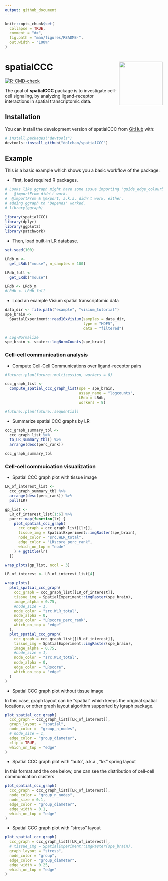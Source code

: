 ```yaml
---
output: github_document
---
```


<!-- README.md is generated from README.Rmd. Please edit that file -->

```r
knitr::opts_chunk$set(
  collapse = TRUE,
  comment = "#>",
  fig.path = "man/figures/README-",
  out.width = "100%"
)
```

# spatialCCC <img src="man/figures/logo.png" align="right" height="139"/>

<!-- badges: start -->

[![R-CMD-check](https://github.com/dolchan/spatialCCC/actions/workflows/R-CMD-check.yaml/badge.svg)](https://github.com/dolchan/spatialCCC/actions/workflows/R-CMD-check.yaml)

<!-- badges: end -->

The goal of **spatialCCC** package is to investigate cell-cell signaling, by analyzing ligand-receptor interactions in spatial transcriptomic data.

## Installation

You can install the development version of spatialCCC from [GitHub](https://github.com/) with:

``` r
# install.packages("devtools")
devtools::install_github("dolchan/spatialCCC")
```


## Example

This is a basic example which shows you a basic workflow of the package:

  * First, load required R packages.
```r
# Looks like ggraph might have some issue importing 'guide_edge_colourbar'.
#   @importFrom didn't work.
#  @importFrom & @export, a.k.a. didn't work, either.
# adding ggraph to 'Depends' worked.
# library(ggraph)
```

```r
library(spatialCCC)
library(dplyr)
library(ggplot2)
library(patchwork)
```

  * Then, load built-in LR database.
```r
set.seed(100)

LRdb_m <- 
  get_LRdb("mouse", n_samples = 100)

LRdb_full <-
  get_LRdb("mouse")

LRdb <- LRdb_m
#LRdb <- LRdb_full
```

  * Load an example Visium spatial transcriptomic data
```r
data_dir <- file.path("example", "visium_tutorial")
spe_brain <-
  SpatialExperiment::read10xVisium(samples = data_dir,
                                   type = "HDF5",
                                   data = "filtered")

# Log-Normalize
spe_brain <- scater::logNormCounts(spe_brain)
```


### Cell-cell communication analysis

  * Compute Cell-Cell Communications over ligand-receptor pairs
```r
#future::plan(future::multisession, workers = 8)

ccc_graph_list <-
  compute_spatial_ccc_graph_list(spe = spe_brain,
                                 assay_name = "logcounts",
                                 LRdb = LRdb,
                                 workers = 8)

#future::plan(future::sequential)
```


  * Summarize spatial CCC graphs by LR
```r
ccc_graph_summary_tbl <-
  ccc_graph_list %>%
  to_LR_summary_tbl() %>%
  arrange(desc(perc_rank))

ccc_graph_summary_tbl
```


### Cell-cell commuication visualization

  * Spatial CCC graph plot with tissue image

```r
LR_of_interest_list <- 
  ccc_graph_summary_tbl %>% 
  arrange(desc(perc_rank)) %>% 
  pull(LR) 
```


```r
gp_list <-
  LR_of_interest_list[1:6] %>%
  purrr::map(function(lr) {
    plot_spatial_ccc_graph(
      ccc_graph = ccc_graph_list[[lr]],
      tissue_img = SpatialExperiment::imgRaster(spe_brain),
      node_color = "src.WLR_total",
      edge_color = "LRscore_perc_rank",
      which_on_top = "node"
    ) + ggtitle(lr)
  })
```

```r
wrap_plots(gp_list, ncol = 3)
```


```r
LR_of_interest <- LR_of_interest_list[4]
```


```r
wrap_plots(
  plot_spatial_ccc_graph(
    ccc_graph = ccc_graph_list[[LR_of_interest]],
    tissue_img = SpatialExperiment::imgRaster(spe_brain),
    image_alpha = 0.75,
    #node_size = 1,
    node_color = "src.WLR_total",
    node_alpha = 0,
    edge_color = "LRscore_perc_rank",
    which_on_top = "edge"
  ),
  plot_spatial_ccc_graph(
    ccc_graph = ccc_graph_list[[LR_of_interest]],
    tissue_img = SpatialExperiment::imgRaster(spe_brain),
    image_alpha = 0.75,
    #node_size = 1,
    node_color = "src.WLR_total",
    node_alpha = 0,
    edge_color = "LRscore",
    which_on_top = "edge"
  )
)
```



  * Spatial CCC graph plot without tissue image
  
In this case, graph layout can be "spatial" which keeps the original spatial locations, 
or other graph layout algorithm supported by igraph package. 


```r
plot_spatial_ccc_graph(
  ccc_graph = ccc_graph_list[[LR_of_interest]],
  graph_layout = "spatial",
  node_color =  "group_n_nodes",
  # node_size = 1,
  edge_color = "group_diameter",
  clip = TRUE,
  which_on_top = "edge"
)
```

  * Spatial CCC graph plot with "auto", a.k.a., "kk" spring layout
  
In this format and the one below,  one can see the distribution of cell-cell 
communication clusters

```r
plot_spatial_ccc_graph(
  ccc_graph = ccc_graph_list[[LR_of_interest]],
  node_color = "group_n_nodes",
  node_size = 0.1,
  edge_color = "group_diameter",
  edge_width = 0.1,
  which_on_top = "edge"
)
```

  * Spatial CCC graph plot with "stress" layout

```r
plot_spatial_ccc_graph(
  ccc_graph = ccc_graph_list[[LR_of_interest]],
  # tissue_img = SpatialExperiment::imgRaster(spe_brain),
  graph_layout = "stress",
  node_color = "group",
  edge_color = "group_diameter",
  edge_width = 0.25,
  which_on_top = "edge"
)
```


